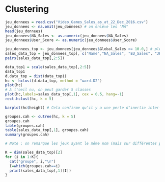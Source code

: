 # Clustering

```r
jeu_donnees = read.csv("Video_Games_Sales_as_at_22_Dec_2016.csv")
jeu_donnees <- na.omit(jeu_donnees) # on enlève les "NA"
head(jeu_donnees)
jeu_donnees$NA_Sales <- as.numeric(jeu_donnees$NA_Sales)
jeu_donnees$User_Score <- as.numeric(jeu_donnees$User_Score)
```

```r
jeu_donnees_top <- jeu_donnees[jeu_donnees$Global_Sales >= 10.0,] # plus de 15 millions de ventes
sales_data_top = jeu_donnees_top[, c("Name","NA_Sales", "EU_Sales", "JP_Sales", "Other_Sales")]
pairs(sales_data_top[,2:5])
```

```r
data_top1 = scale(sales_data_top[,2:5])
data_top1
d.data_top = dist(data_top1)
hc <- hclust(d.data_top, method = "ward.D2")
plot(hc)
# A l'oeil nu, on peut garder 5 classes
plot(hc,labels=sales_data_top[,1], cex = 0.5, hang=-1)
rect.hclust(hc, k = 5)
```

```r
barplot(hc$height) # Cela confirme qu'il y a une perte d'inertie inter-classe significative dès lorsqu'on passe de 5 à 4 classes, or on veut la maximiser
```

```r
groupes.cah <- cutree(hc, k = 5)
groupes.cah
table(groupes.cah)
table(sales_data_top[,1], groupes.cah)
summary(groupes.cah)

# Note : on remarque les jeux ayant le même nom (mais sur différentes plateformes) appartiennent aux mêmes groupes
```

```r
K = dim(sales_data_top)[2]
for (i in 1:K){ 
  cat("groupe", i,"\n")
  I=which(groupes.cah==i)
  print(sales_data_top[,1][I]) 
}
```
